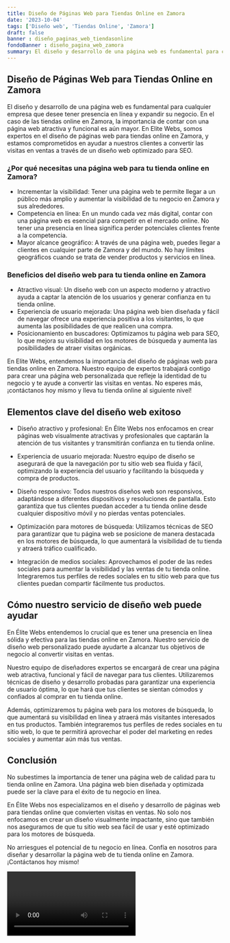 ```yaml
---
title: Diseño de Páginas Web para Tiendas Online en Zamora
date: '2023-10-04'
tags: ['Diseño web', 'Tiendas Online', 'Zamora']
draft: false
banner : diseño_paginas_web_tiendasonline
fondoBanner : diseño_pagina_web_zamora
summary: El diseño y desarrollo de una página web es fundamental para cualquier empresa que desee tener presencia en línea y expandir su negocio. En el caso de las tiendas online en Zamora, la importancia de contar con una página web atractiva y funcional es aún mayor. En Elite Webs, somos expertos en el diseño de páginas web para tiendas online en Zamora, y estamos comprometidos en ayudar a nuestros clientes a convertir las visitas en ventas a través de un diseño web optimizado para SEO.
---
```


## Diseño de Páginas Web para Tiendas Online en Zamora

El diseño y desarrollo de una página web es fundamental para cualquier empresa que desee tener presencia en línea y expandir su negocio. En el caso de las tiendas online en Zamora, la importancia de contar con una página web atractiva y funcional es aún mayor. En Elite Webs, somos expertos en el diseño de páginas web para tiendas online en Zamora, y estamos comprometidos en ayudar a nuestros clientes a convertir las visitas en ventas a través de un diseño web optimizado para SEO.

### ¿Por qué necesitas una página web para tu tienda online en Zamora?

- Incrementar la visibilidad: Tener una página web te permite llegar a un público más amplio y aumentar la visibilidad de tu negocio en Zamora y sus alrededores.
- Competencia en línea: En un mundo cada vez más digital, contar con una página web es esencial para competir en el mercado online. No tener una presencia en línea significa perder potenciales clientes frente a la competencia.
- Mayor alcance geográfico: A través de una página web, puedes llegar a clientes en cualquier parte de Zamora y del mundo. No hay límites geográficos cuando se trata de vender productos y servicios en línea.

### Beneficios del diseño web para tu tienda online en Zamora

- Atractivo visual: Un diseño web con un aspecto moderno y atractivo ayuda a captar la atención de los usuarios y generar confianza en tu tienda online.
- Experiencia de usuario mejorada: Una página web bien diseñada y fácil de navegar ofrece una experiencia positiva a los visitantes, lo que aumenta las posibilidades de que realicen una compra.
- Posicionamiento en buscadores: Optimizamos tu página web para SEO, lo que mejora su visibilidad en los motores de búsqueda y aumenta las posibilidades de atraer visitas orgánicas.

En Elite Webs, entendemos la importancia del diseño de páginas web para tiendas online en Zamora. Nuestro equipo de expertos trabajará contigo para crear una página web personalizada que refleje la identidad de tu negocio y te ayude a convertir las visitas en ventas. No esperes más, ¡contáctanos hoy mismo y lleva tu tienda online al siguiente nivel!

<GifSeo />

<Cta />

## Elementos clave del diseño web exitoso

- Diseño atractivo y profesional: En Élite Webs nos enfocamos en crear páginas web visualmente atractivas y profesionales que captarán la atención de tus visitantes y transmitirán confianza en tu tienda online.

- Experiencia de usuario mejorada: Nuestro equipo de diseño se asegurará de que la navegación por tu sitio web sea fluida y fácil, optimizando la experiencia del usuario y facilitando la búsqueda y compra de productos.

- Diseño responsivo: Todos nuestros diseños web son responsivos, adaptándose a diferentes dispositivos y resoluciones de pantalla. Esto garantiza que tus clientes puedan acceder a tu tienda online desde cualquier dispositivo móvil y no pierdas ventas potenciales.

- Optimización para motores de búsqueda: Utilizamos técnicas de SEO para garantizar que tu página web se posicione de manera destacada en los motores de búsqueda, lo que aumentará la visibilidad de tu tienda y atraerá tráfico cualificado.

- Integración de medios sociales: Aprovechamos el poder de las redes sociales para aumentar la visibilidad y las ventas de tu tienda online. Integraremos tus perfiles de redes sociales en tu sitio web para que tus clientes puedan compartir fácilmente tus productos.

## Cómo nuestro servicio de diseño web puede ayudar

En Élite Webs entendemos lo crucial que es tener una presencia en línea sólida y efectiva para las tiendas online en Zamora. Nuestro servicio de diseño web personalizado puede ayudarte a alcanzar tus objetivos de negocio al convertir visitas en ventas.

Nuestro equipo de diseñadores expertos se encargará de crear una página web atractiva, funcional y fácil de navegar para tus clientes. Utilizaremos técnicas de diseño y desarrollo probadas para garantizar una experiencia de usuario óptima, lo que hará que tus clientes se sientan cómodos y confiados al comprar en tu tienda online.

Además, optimizaremos tu página web para los motores de búsqueda, lo que aumentará su visibilidad en línea y atraerá más visitantes interesados en tus productos. También integraremos tus perfiles de redes sociales en tu sitio web, lo que te permitirá aprovechar el poder del marketing en redes sociales y aumentar aún más tus ventas.

## Conclusión

No subestimes la importancia de tener una página web de calidad para tu tienda online en Zamora. Una página web bien diseñada y optimizada puede ser la clave para el éxito de tu negocio en línea.

En Élite Webs nos especializamos en el diseño y desarrollo de páginas web para tiendas online que convierten visitas en ventas. No solo nos enfocamos en crear un diseño visualmente impactante, sino que también nos aseguramos de que tu sitio web sea fácil de usar y esté optimizado para los motores de búsqueda.

No arriesgues el potencial de tu negocio en línea. Confía en nosotros para diseñar y desarrollar la página web de tu tienda online en Zamora. ¡Contáctanos hoy mismo!

<Video />

<CtaBot job='Tiendas Online' city='Zamora'/>

<Gmaps query='Zamora+españa+maps' />